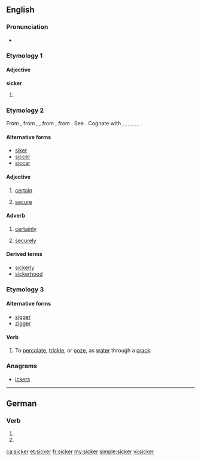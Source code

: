 ==English==

===Pronunciation===
* {{rhymes|ɪkə(ɹ)|lang=en}}

===Etymology 1===
{{compound|sick|-er|lang=en}}

====Adjective====
'''sicker'''

# {{en-comparative of|sick}}

===Etymology 2===
From {{etyl|enm|en}} {{term|siker||secure, safe, stable, certain; gewiss, securely, safely, certainly|lang=enm}}, from {{etyl|ang|en}} {{term|sicer|lang=ang}}, {{term|sicor||secure from, free from guilt and the punishment, safe, free from danger or harm, sure, certain, free from doubt, trustworthy|lang=ang}}, from {{etyl|gem-pro|en}} {{m|gem-pro|*sikuraz||free, secure}}, from {{etyl|la|en}} {{term|sēcūrus||secure|lit=without care|lang=la}}. See {{l|en|secure}}. Cognate with {{etyl|sco|-}} {{term|siker|lang=sco}}, {{term|seker||safe, secure|lang=sco}}, {{etyl|frr|-}} {{term|sijcker||sure, secure|lang=frr}}, {{etyl|nl|-}} {{term|zeker||sure, certain, safe, secure, confirmed|lang=nl}}, {{etyl|de|-}} {{term|sicher||sure, secure, confirmed|lang=de}}, {{etyl|sv|-}} {{term|säker||secure, safe, sure|lang=sv}}, {{etyl|no|-}} {{term|sikker||secure|lang=no}}.

====Alternative forms====
* [[siker]]
* [[siccer]]
* [[siccar]]

====Adjective====
{{en-adj|?}}

# {{context|obsolete|_|outside|_|dialects|lang=en}} [[certain]]
# {{context|obsolete|_|outside|_|dialects|lang=en}}  [[secure]]

====Adverb====
{{en-adv|?}}

# {{context|obsolete|_|outside|_|dialects|lang=en}} [[certainly]]
# {{context|obsolete|_|outside|_|dialects|lang=en}} [[securely]]

====Derived terms====
* [[sickerly]]
* [[sickerhood]]

===Etymology 3===

====Alternative forms====
* [[sigger]]
* [[zigger]]

====Verb====
{{en-verb}}

# {{context|mining|UK|dialect|lang=en}} To [[percolate]], [[trickle]], or [[ooze]], as [[water]] through a [[crack]].

{{Webster 1913}}

===Anagrams===
* [[ickers#English|ickers]]

----

==German==

===Verb===
{{head|de}}

# {{de-verb form of|sickern|1|s|g}}
# {{de-verb form of|sickern|i|s}}

[[ca:sicker]]
[[et:sicker]]
[[fr:sicker]]
[[my:sicker]]
[[simple:sicker]]
[[vi:sicker]]